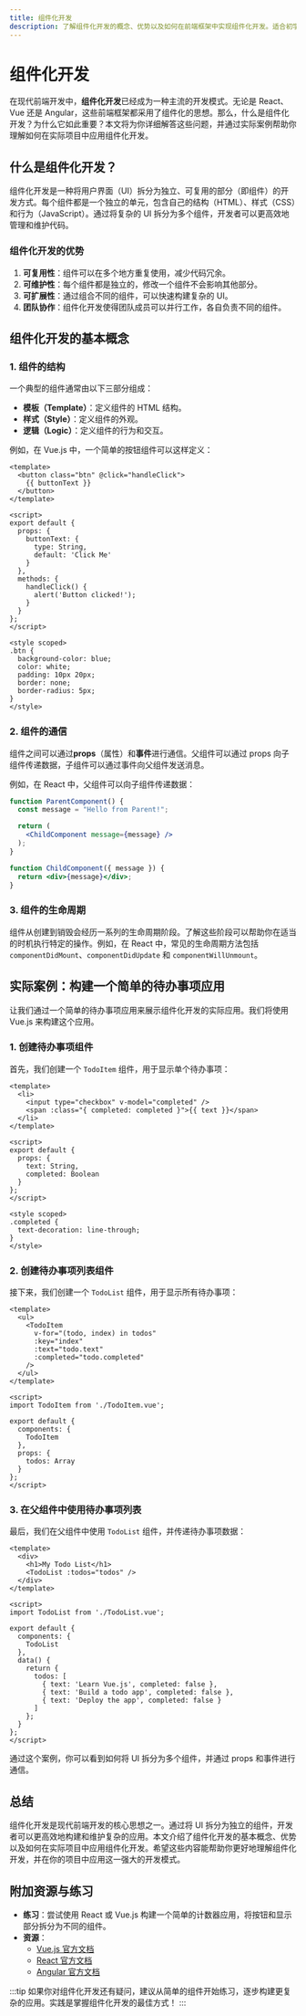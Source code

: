 ```yaml
---
title: 组件化开发
description: 了解组件化开发的概念、优势以及如何在前端框架中实现组件化开发。适合初学者的全面指南。
---
```


# 组件化开发

在现代前端开发中，**组件化开发**已经成为一种主流的开发模式。无论是 React、Vue 还是 Angular，这些前端框架都采用了组件化的思想。那么，什么是组件化开发？为什么它如此重要？本文将为你详细解答这些问题，并通过实际案例帮助你理解如何在实际项目中应用组件化开发。

## 什么是组件化开发？

组件化开发是一种将用户界面（UI）拆分为独立、可复用的部分（即组件）的开发方式。每个组件都是一个独立的单元，包含自己的结构（HTML）、样式（CSS）和行为（JavaScript）。通过将复杂的 UI 拆分为多个组件，开发者可以更高效地管理和维护代码。

### 组件化开发的优势

1. **可复用性**：组件可以在多个地方重复使用，减少代码冗余。
2. **可维护性**：每个组件都是独立的，修改一个组件不会影响其他部分。
3. **可扩展性**：通过组合不同的组件，可以快速构建复杂的 UI。
4. **团队协作**：组件化开发使得团队成员可以并行工作，各自负责不同的组件。

## 组件化开发的基本概念

### 1. 组件的结构

一个典型的组件通常由以下三部分组成：

- **模板（Template）**：定义组件的 HTML 结构。
- **样式（Style）**：定义组件的外观。
- **逻辑（Logic）**：定义组件的行为和交互。

例如，在 Vue.js 中，一个简单的按钮组件可以这样定义：

```vue
<template>
  <button class="btn" @click="handleClick">
    {{ buttonText }}
  </button>
</template>

<script>
export default {
  props: {
    buttonText: {
      type: String,
      default: 'Click Me'
    }
  },
  methods: {
    handleClick() {
      alert('Button clicked!');
    }
  }
};
</script>

<style scoped>
.btn {
  background-color: blue;
  color: white;
  padding: 10px 20px;
  border: none;
  border-radius: 5px;
}
</style>
```

### 2. 组件的通信

组件之间可以通过**props**（属性）和**事件**进行通信。父组件可以通过 props 向子组件传递数据，子组件可以通过事件向父组件发送消息。

例如，在 React 中，父组件可以向子组件传递数据：

```jsx
function ParentComponent() {
  const message = "Hello from Parent!";

  return (
    <ChildComponent message={message} />
  );
}

function ChildComponent({ message }) {
  return <div>{message}</div>;
}
```

### 3. 组件的生命周期

组件从创建到销毁会经历一系列的生命周期阶段。了解这些阶段可以帮助你在适当的时机执行特定的操作。例如，在 React 中，常见的生命周期方法包括 `componentDidMount`、`componentDidUpdate` 和 `componentWillUnmount`。

## 实际案例：构建一个简单的待办事项应用

让我们通过一个简单的待办事项应用来展示组件化开发的实际应用。我们将使用 Vue.js 来构建这个应用。

### 1. 创建待办事项组件

首先，我们创建一个 `TodoItem` 组件，用于显示单个待办事项：

```vue
<template>
  <li>
    <input type="checkbox" v-model="completed" />
    <span :class="{ completed: completed }">{{ text }}</span>
  </li>
</template>

<script>
export default {
  props: {
    text: String,
    completed: Boolean
  }
};
</script>

<style scoped>
.completed {
  text-decoration: line-through;
}
</style>
```

### 2. 创建待办事项列表组件

接下来，我们创建一个 `TodoList` 组件，用于显示所有待办事项：

```vue
<template>
  <ul>
    <TodoItem
      v-for="(todo, index) in todos"
      :key="index"
      :text="todo.text"
      :completed="todo.completed"
    />
  </ul>
</template>

<script>
import TodoItem from './TodoItem.vue';

export default {
  components: {
    TodoItem
  },
  props: {
    todos: Array
  }
};
</script>
```

### 3. 在父组件中使用待办事项列表

最后，我们在父组件中使用 `TodoList` 组件，并传递待办事项数据：

```vue
<template>
  <div>
    <h1>My Todo List</h1>
    <TodoList :todos="todos" />
  </div>
</template>

<script>
import TodoList from './TodoList.vue';

export default {
  components: {
    TodoList
  },
  data() {
    return {
      todos: [
        { text: 'Learn Vue.js', completed: false },
        { text: 'Build a todo app', completed: false },
        { text: 'Deploy the app', completed: false }
      ]
    };
  }
};
</script>
```

通过这个案例，你可以看到如何将 UI 拆分为多个组件，并通过 props 和事件进行通信。

## 总结

组件化开发是现代前端开发的核心思想之一。通过将 UI 拆分为独立的组件，开发者可以更高效地构建和维护复杂的应用。本文介绍了组件化开发的基本概念、优势以及如何在实际项目中应用组件化开发。希望这些内容能帮助你更好地理解组件化开发，并在你的项目中应用这一强大的开发模式。

## 附加资源与练习

- **练习**：尝试使用 React 或 Vue.js 构建一个简单的计数器应用，将按钮和显示部分拆分为不同的组件。
- **资源**：
  - [Vue.js 官方文档](https://vuejs.org/)
  - [React 官方文档](https://reactjs.org/)
  - [Angular 官方文档](https://angular.io/)

:::tip
如果你对组件化开发还有疑问，建议从简单的组件开始练习，逐步构建更复杂的应用。实践是掌握组件化开发的最佳方式！
:::